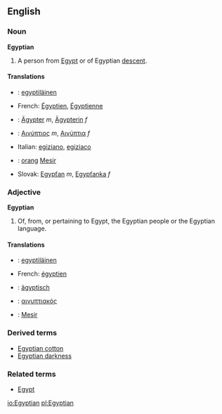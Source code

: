 ==English==
===Noun===
'''Egyptian'''

#A person from [[Egypt]] or of Egyptian [[descent]].

====Translations====
*{{fi}}: [[egyptiläinen]]
*French: [[Égyptien]], [[Égyptienne]]
*{{de}}: [[Ägypter]] ''m'', [[Ägypterin]] ''f''
*{{el}}: [[Αιγύπτιος]] ''m'', [[Αιγύπτια]] ''f''
*Italian: [[egiziano]], [[egiziaco]]
*{{ms}}: [[orang]] [[Mesir]]
*Slovak: [[Egypťan#Slovak|Egypťan]] ''m'', [[Egypťanka#Slovak|Egypťanka]] ''f''

===Adjective===
'''Egyptian'''
#Of, from, or pertaining to Egypt, the Egyptian people or the Egyptian language.

====Translations====
*{{fi}}: [[egyptiläinen]]
*French: [[égyptien]]
*{{de}}: [[ägyptisch]]
*{{el}}: [[αιγυπτιακός]]
*{{ms}}: [[Mesir]]

===Derived terms===
*[[Egyptian cotton]]
*[[Egyptian darkness]]

===Related terms===
*[[Egypt]]

[[io:Egyptian]]
[[pl:Egyptian]]